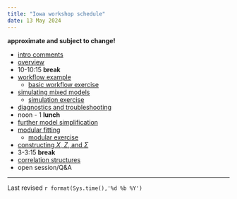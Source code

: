 ```yaml
---
title: "Iowa workshop schedule"
date: 13 May 2024
---
```


**approximate and subject to change!**

* [intro comments](notes/intro.html)
* [overview](notes/glmm.html)
* 10-10:15 **break**
* [workflow example](notes/mixed_lab.html)
    * [basic workflow exercise](exercises/basic.html)
* [simulating mixed models](notes/simulation.html)
    * [simulation exercise](exercises/simulation.html)
* [diagnostics and troubleshooting](notes/troubleshooting.html)
* noon - 1 **lunch**
* [further model simplification](notes/glmm_lab.html)
* [modular fitting](notes/modular.html)
    * [modular exercise](exercises/modular.html)
* [constructing $X$, $Z$, and $\Sigma$](notes/constructing.html)
* 3-3:15 **break**
* [correlation structures](notes/correlations.html)
* open session/Q&A

---

Last revised `r format(Sys.time(),'%d %b %Y')`


